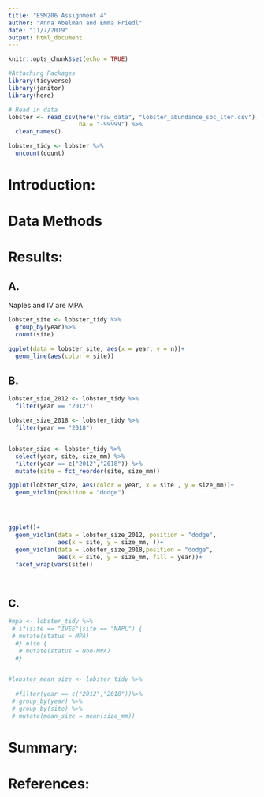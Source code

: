 ```yaml
---
title: "ESM206 Assignment 4"
author: "Anna Abelman and Emma Friedl"
date: "11/7/2019"
output: html_document
---
```


```r
knitr::opts_chunk$set(echo = TRUE)
```

```r
#Attaching Packages
library(tidyverse)
library(janitor)
library(here)

# Read in data
lobster <- read_csv(here("raw_data", "lobster_abundance_sbc_lter.csv"),
                    na = "-99999") %>% 
  clean_names()
```
```r
lobster_tidy <- lobster %>% 
  uncount(count)
```


# Introduction:

# Data Methods

# Results:

## A.

Naples and IV are MPA
```r
lobster_site <- lobster_tidy %>% 
  group_by(year)%>% 
  count(site)

ggplot(data = lobster_site, aes(x = year, y = n))+
  geom_line(aes(color = site))
```

## B.
```r
lobster_size_2012 <- lobster_tidy %>% 
  filter(year == "2012")

lobster_size_2018 <- lobster_tidy %>% 
  filter(year == "2018")


lobster_size <- lobster_tidy %>%
  select(year, site, size_mm) %>% 
  filter(year == c("2012","2018")) %>% 
  mutate(site = fct_reorder(site, size_mm))

ggplot(lobster_size, aes(color = year, x = site , y = size_mm))+
  geom_violin(position = "dodge")




ggplot()+
  geom_violin(data = lobster_size_2012, position = "dodge",
              aes(x = site, y = size_mm, ))+
  geom_violin(data = lobster_size_2018,position = "dodge",
              aes(x = site, y = size_mm, fill = year))+
  facet_wrap(vars(site))

  
```

## C.
```r
#mpa <- lobster_tidy %>% 
 # if(site == "IVEE"|site == "NAPL") {
 # mutate(status = MPA)
  #} else {
   # mutate(status = Non-MPA)
  #}


#lobster_mean_size <- lobster_tidy %>% 
  
  #filter(year == c("2012","2018"))%>% 
 # group_by(year) %>% 
 # group_by(site) %>% 
 # mutate(mean_size = mean(size_mm)) 

```


# Summary:


# References:











